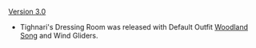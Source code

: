{{Change History/Header}}
[[Version 3.0]]
* Tighnari's Dressing Room was released with Default Outfit [[Woodland Song]] and Wind Gliders.